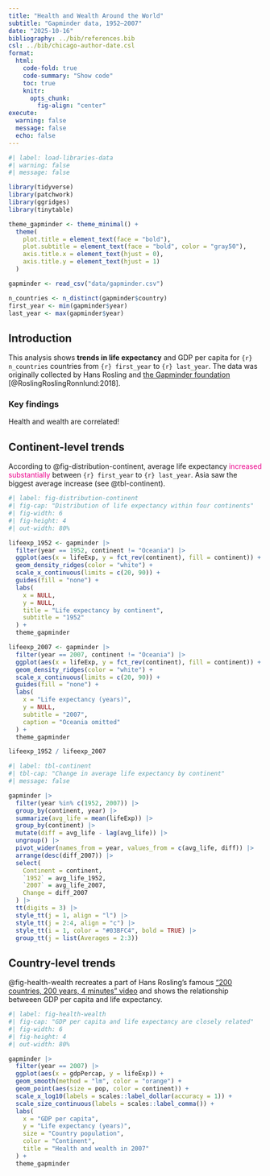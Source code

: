 ```yaml
---
title: "Health and Wealth Around the World"
subtitle: "Gapminder data, 1952–2007"
date: "2025-10-16"
bibliography: ../bib/references.bib
csl: ../bib/chicago-author-date.csl
format:
  html:
    code-fold: true
    code-summary: "Show code"
    toc: true
    knitr:
      opts_chunk: 
        fig-align: "center"
execute:
  warning: false
  message: false
  echo: false
---
```


```r
#| label: load-libraries-data
#| warning: false
#| message: false

library(tidyverse)
library(patchwork)
library(ggridges)
library(tinytable)

theme_gapminder <- theme_minimal() +
  theme(
    plot.title = element_text(face = "bold"),
    plot.subtitle = element_text(face = "bold", color = "gray50"),
    axis.title.x = element_text(hjust = 0),
    axis.title.y = element_text(hjust = 1)
  )

gapminder <- read_csv("data/gapminder.csv")

n_countries <- n_distinct(gapminder$country)
first_year <- min(gapminder$year)
last_year <- max(gapminder$year)
```

## Introduction

This analysis shows **trends in life expectancy** and GDP per capita for `{r} n_countries` countries from `{r} first_year` to `{r} last_year`. The data was originally collected by Hans Rosling and [the Gapminder foundation](https://www.gapminder.org) [@RoslingRoslingRonnlund:2018].

::: {.callout-important}
### Key findings

Health and wealth are correlated!
:::


## Continent-level trends

According to @fig-distribution-continent, average life expectancy [increased substantially]{style="color: #ec008b;"} between `{r} first_year` to `{r} last_year`. Asia saw the biggest average increase (see @tbl-continent).

```r
#| label: fig-distribution-continent
#| fig-cap: "Distribution of life expectancy within four continents"
#| fig-width: 6
#| fig-height: 4
#| out-width: 80%

lifeexp_1952 <- gapminder |>
  filter(year == 1952, continent != "Oceania") |>
  ggplot(aes(x = lifeExp, y = fct_rev(continent), fill = continent)) +
  geom_density_ridges(color = "white") +
  scale_x_continuous(limits = c(20, 90)) +
  guides(fill = "none") +
  labs(
    x = NULL,
    y = NULL,
    title = "Life expectancy by continent",
    subtitle = "1952"
  ) +
  theme_gapminder

lifeexp_2007 <- gapminder |>
  filter(year == 2007, continent != "Oceania") |>
  ggplot(aes(x = lifeExp, y = fct_rev(continent), fill = continent)) +
  geom_density_ridges(color = "white") +
  scale_x_continuous(limits = c(20, 90)) +
  guides(fill = "none") +
  labs(
    x = "Life expectancy (years)",
    y = NULL,
    subtitle = "2007",
    caption = "Oceania omitted"
  ) +
  theme_gapminder

lifeexp_1952 / lifeexp_2007
```

```r
#| label: tbl-continent
#| tbl-cap: "Change in average life expectancy by continent"
#| message: false

gapminder |>
  filter(year %in% c(1952, 2007)) |>
  group_by(continent, year) |>
  summarize(avg_life = mean(lifeExp)) |>
  group_by(continent) |>
  mutate(diff = avg_life - lag(avg_life)) |>
  ungroup() |>
  pivot_wider(names_from = year, values_from = c(avg_life, diff)) |>
  arrange(desc(diff_2007)) |>
  select(
    Continent = continent,
    `1952` = avg_life_1952,
    `2007` = avg_life_2007,
    Change = diff_2007
  ) |> 
  tt(digits = 3) |> 
  style_tt(j = 1, align = "l") |> 
  style_tt(j = 2:4, align = "c") |> 
  style_tt(i = 1, color = "#03BFC4", bold = TRUE) |> 
  group_tt(j = list(Averages = 2:3))
```

## Country-level trends

@fig-health-wealth recreates a part of Hans Rosling's famous ["200 countries, 200 years, 4 minutes" video](https://www.youtube.com/watch?v=jbkSRLYSojo) and shows the relationship betweeen GDP per capita and life expectancy.

```r
#| label: fig-health-wealth
#| fig-cap: "GDP per capita and life expectancy are closely related"
#| fig-width: 6
#| fig-height: 4
#| out-width: 80%

gapminder |>
  filter(year == 2007) |>
  ggplot(aes(x = gdpPercap, y = lifeExp)) +
  geom_smooth(method = "lm", color = "orange") +
  geom_point(aes(size = pop, color = continent)) +
  scale_x_log10(labels = scales::label_dollar(accuracy = 1)) +
  scale_size_continuous(labels = scales::label_comma()) +
  labs(
    x = "GDP per capita",
    y = "Life expectancy (years)",
    size = "Country population",
    color = "Continent",
    title = "Health and wealth in 2007"
  ) +
  theme_gapminder
```
